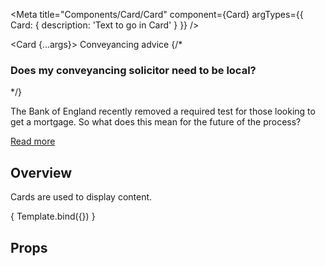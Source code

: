 

<Meta 
    title="Components/Card/Card" 
    component={Card}
    argTypes={{
    Card: {
        description: 'Text to go in Card'
    }
  }}
/>

<Card {...args}>
    <CardTitle>
        Conveyancing advice
    </CardTitle>
    <CardBody>
        {/* <h3>Does my conveyancing solicitor need to be local?</h3> */}
        <p>The Bank of England recently removed a required test for those looking to get a mortgage. So what does this mean for the future of the process?</p>
    </CardBody>
    <CardFooter>
        <a href='#'>Read more</a>
    </CardFooter>
</Card>

<HeaderSimple title='Card' />

## Overview

Cards are used to display content.

<Canvas>
    <Story
    name = "Overview"
    args = {{
        Card: 'Home, removals'
    }}>
        { Template.bind({}) }
    </Story>
</Canvas>

## Props

<ArgsTable story="Overview" />